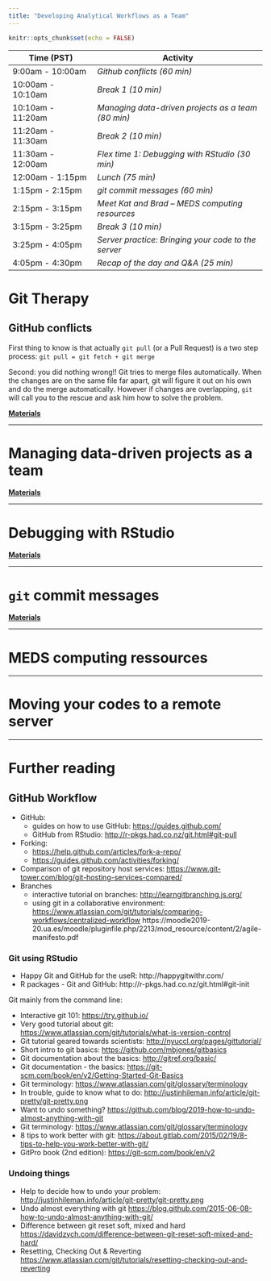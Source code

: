 ```yaml
---
title: "Developing Analytical Workflows as a Team"
---
```


```r
knitr::opts_chunk$set(echo = FALSE)
```

| **Time (PST)**    | **Activity**                        |
|-------------------|-------------------------------------|
| 9:00am - 10:00am  | *Github conflicts (60 min)*                               |
| 10:00am - 10:10am | *Break 1 (10 min)*                                        |
| 10:10am - 11:20am | *Managing data-driven projects as a team (80 min)*        |
| 11:20am - 11:30am | *Break 2 (10 min)*                                        |
| 11:30am - 12:00am | *Flex time 1: Debugging with RStudio (30 min)*            |
| 12:00am - 1:15pm  | *Lunch (75 min)*                                          |
| 1:15pm - 2:15pm   | *git commit messages (60 min)*                            |
| 2:15pm - 3:15pm   | *Meet Kat and Brad -- MEDS computing resources*           |
| 3:15pm - 3:25pm   | *Break 3 (10 min)*                                        |
| 3:25pm - 4:05pm   | *Server practice: Bringing your code to the server*       |
| 4:05pm - 4:30pm   | *Recap of the day and Q&A  (25 min)*                      |

# Git Therapy

## GitHub conflicts

First thing to know is that actually `git pull` (or a Pull Request) is a two step process: `git pull = git fetch + git merge`

Second: you did nothing wrong!! Git tries to merge files automatically. When the changes are on the same file far apart, git will figure it out on his own and do the merge automatically. However if changes are overlapping, `git` will call you to the rescue and ask him how to solve the problem.

[**Materials**](day2-git-collaboration-conflicts.html)


---

# Managing data-driven projects as a team

[**Materials**](day2-projects_team.html)

---

# Debugging with RStudio

[**Materials**](rstudio_debugging.html)

---

# `git` commit messages

[**Materials**](day2-github_commit_messages.html)

---

# MEDS computing ressources


---

# Moving your codes to a remote server





---

# Further reading

## GitHub Workflow

- GitHub:
   - guides on how to use GitHub: [https://guides.github.com/](https://guides.github.com/)
   - GitHub from RStudio: [http://r-pkgs.had.co.nz/git.html#git-pull](http://r-pkgs.had.co.nz/git.html#git-pull)
- Forking:
   - [https://help.github.com/articles/fork-a-repo/](https://help.github.com/articles/fork-a-repo/)
   - [https://guides.github.com/activities/forking/](https://guides.github.com/activities/forking/)
- Comparison of git repository host services: <https://www.git-tower.com/blog/git-hosting-services-compared/>
- Branches
   - interactive tutorial on branches: <http://learngitbranching.js.org/>
   - using git in a collaborative environment: <https://www.atlassian.com/git/tutorials/comparing-workflows/centralized-workflow>
https://moodle2019-20.ua.es/moodle/pluginfile.php/2213/mod_resource/content/2/agile-manifesto.pdf 

### Git using RStudio

- Happy Git and GitHub for the useR: http://happygitwithr.com/
- R packages - Git and GitHub: http://r-pkgs.had.co.nz/git.html#git-init
 
Git mainly from the command line:

- Interactive git 101: [https://try.github.io/](https://try.github.io/)
- Very good tutorial about git: [https://www.atlassian.com/git/tutorials/what-is-version-control](https://www.atlassian.com/git/tutorials/what-is-version-control)
- Git tutorial geared towards scientists: [http://nyuccl.org/pages/gittutorial/](http://nyuccl.org/pages/gittutorial/)
- Short intro to git basics: [https://github.com/mbjones/gitbasics](https://github.com/mbjones/gitbasics)
- Git documentation about the basics: [http://gitref.org/basic/](http://gitref.org/basic/)
- Git documentation - the basics: [https://git-scm.com/book/en/v2/Getting-Started-Git-Basics](https://git-scm.com/book/en/v2/Getting-Started-Git-Basics)
- Git terminology: [https://www.atlassian.com/git/glossary/terminology](https://www.atlassian.com/git/glossary/terminology)
- In trouble, guide to know what to do: [http://justinhileman.info/article/git-pretty/git-pretty.png](http://justinhileman.info/article/git-pretty/git-pretty.png)
- Want to undo something? <https://github.com/blog/2019-how-to-undo-almost-anything-with-git> 
- Git terminology: <https://www.atlassian.com/git/glossary/terminology>
- 8 tips to work better with git: <https://about.gitlab.com/2015/02/19/8-tips-to-help-you-work-better-with-git/>
- GitPro book (2nd edition): <https://git-scm.com/book/en/v2>


### Undoing things

- Help to decide how to undo your problem: <http://justinhileman.info/article/git-pretty/git-pretty.png>
- Undo almost everything with git <https://blog.github.com/2015-06-08-how-to-undo-almost-anything-with-git/>
- Difference between git reset soft, mixed and hard <https://davidzych.com/difference-between-git-reset-soft-mixed-and-hard/>
- Resetting, Checking Out & Reverting <https://www.atlassian.com/git/tutorials/resetting-checking-out-and-reverting>

